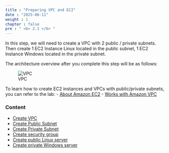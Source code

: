 ```yaml
---
title : "Preparing VPC and EC2"
date : "2025-06-11"
weight : 1
chapter : false
pre : " <b> 2.1 </b> "
---
```


In this step, we will need to create a VPC with 2 public / private subnets. Then create 1 EC2 Instance Linux located in the public subnet, 1 EC2 Instance Windows located in the private subnet.

The architecture overview after you complete this step will be as follows:

![VPC](/images/arc-01.png)

To learn how to create EC2 instances and VPCs with public/private subnets, you can refer to the lab:
  - [About Amazon EC2](https://000004.awsstudygroup.com/en/)
  - [Works with Amazon VPC](https://000003.awsstudygroup.com/en/)


### Content
  - [Create VPC](2.1.1-createvpc/)
  - [Create Public Subnet](2.1.2-createpublicsubnet/)
  - [Create Private Subnet](2.1.3-createprivatesubnet/)
  - [Create security group](2.1.4-createsecgroup/)
  - [Create public Linux server](2.1.5-createec2linux/)
  - [Create private Windows server](2.1.6-createec2windows/)